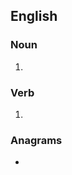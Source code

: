 ==English==

===Noun===
{{head|en|noun plural form}}

# {{plural of|cooper|lang=en}}

===Verb===
{{head|en|verb form}}

# {{en-third-person singular of|cooper}}

===Anagrams===
* {{anagrams|en|scooper}}